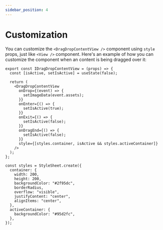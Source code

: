 ```yaml
---
sidebar_position: 4
---
```


# Customization

You can customize the `<DragDropContentView />` component using `style` props, just like `<View />` component. Here's an example of how you can customize the component when an content is being dragged over it:

```tsx
export const IDragDropContentView = (props) => {
  const [isActive, setIsActive] = useState(false);

  return (
    <DragDropContentView
      onDrop={(event) => {
        setImageData(event.assets);
      }}
      onEnter={() => {
        setIsActive(true);
      }}
      onExit={() => {
        setIsActive(false);
      }}
      onDragEnd={() => {
        setIsActive(false);
      }}
      style={[styles.container, isActive && styles.activeContainer]}
    />
  );
};

const styles = StyleSheet.create({
  container: {
    width: 200,
    height: 200,
    backgroundColor: "#2f95dc",
    borderRadius,
    overflow: "visible",
    justifyContent: "center",
    alignItems: "center",
  },
  activeContainer: {
    backgroundColor: "#95d2fc",
  },
});
```
